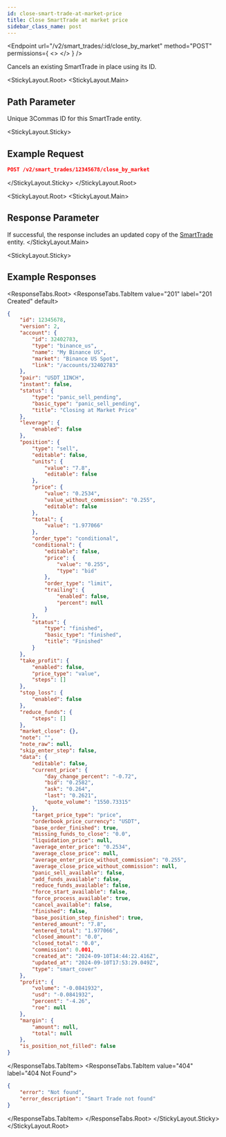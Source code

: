 ```yaml
---
id: close-smart-trade-at-market-price
title: Close SmartTrade at market price
sidebar_class_name: post
---
```



<Endpoint
  url="/v2/smart_trades/:id/close_by_market"
  method="POST"
  permissions={
    <>
      <Permission title="Permission" description="SMART_TRADES_WRITE" />
      <Permission title="Security" description="SIGNED" />
    </>
  }
/>

 Cancels an existing SmartTrade in place using its ID.

<StickyLayout.Root>
<StickyLayout.Main>

## Path Parameter
<ApiParam name='id' type='integer' id="id" required>
   Unique 3Commas ID for this SmartTrade entity.
</ApiParam>
</StickyLayout.Main>

<StickyLayout.Sticky>
## Example Request

```json
POST /v2/smart_trades/12345678/close_by_market
```
</StickyLayout.Sticky>
</StickyLayout.Root>

<StickyLayout.Root>
<StickyLayout.Main>

## Response Parameter
If successful, the response includes an updated copy of the [SmartTrade](/smart-trade/0_smart_trade_entity.mdx) entity.
</StickyLayout.Main>

<StickyLayout.Sticky>

## Example Responses
<ResponseTabs.Root>
<ResponseTabs.TabItem value="201" label="201 Created" default>
```json
{
    "id": 12345678,
    "version": 2,
    "account": {
        "id": 32402783,
        "type": "binance_us",
        "name": "My Binance US",
        "market": "Binance US Spot",
        "link": "/accounts/32402783"
    },
    "pair": "USDT_1INCH",
    "instant": false,
    "status": {
        "type": "panic_sell_pending",
        "basic_type": "panic_sell_pending",
        "title": "Closing at Market Price"
    },
    "leverage": {
        "enabled": false
    },
    "position": {
        "type": "sell",
        "editable": false,
        "units": {
            "value": "7.8",
            "editable": false
        },
        "price": {
            "value": "0.2534",
            "value_without_commission": "0.255",
            "editable": false
        },
        "total": {
            "value": "1.977066"
        },
        "order_type": "conditional",
        "conditional": {
            "editable": false,
            "price": {
                "value": "0.255",
                "type": "bid"
            },
            "order_type": "limit",
            "trailing": {
                "enabled": false,
                "percent": null
            }
        },
        "status": {
            "type": "finished",
            "basic_type": "finished",
            "title": "Finished"
        }
    },
    "take_profit": {
        "enabled": false,
        "price_type": "value",
        "steps": []
    },
    "stop_loss": {
        "enabled": false
    },
    "reduce_funds": {
        "steps": []
    },
    "market_close": {},
    "note": "",
    "note_raw": null,
    "skip_enter_step": false,
    "data": {
        "editable": false,
        "current_price": {
            "day_change_percent": "-0.72",
            "bid": "0.2582",
            "ask": "0.264",
            "last": "0.2621",
            "quote_volume": "1550.73315"
        },
        "target_price_type": "price",
        "orderbook_price_currency": "USDT",
        "base_order_finished": true,
        "missing_funds_to_close": "0.0",
        "liquidation_price": null,
        "average_enter_price": "0.2534",
        "average_close_price": null,
        "average_enter_price_without_commission": "0.255",
        "average_close_price_without_commission": null,
        "panic_sell_available": false,
        "add_funds_available": false,
        "reduce_funds_available": false,
        "force_start_available": false,
        "force_process_available": true,
        "cancel_available": false,
        "finished": false,
        "base_position_step_finished": true,
        "entered_amount": "7.8",
        "entered_total": "1.977066",
        "closed_amount": "0.0",
        "closed_total": "0.0",
        "commission": 0.001,
        "created_at": "2024-09-10T14:44:22.416Z",
        "updated_at": "2024-09-10T17:53:29.049Z",
        "type": "smart_cover"
    },
    "profit": {
        "volume": "-0.0841932",
        "usd": "-0.0841932",
        "percent": "-4.26",
        "roe": null
    },
    "margin": {
        "amount": null,
        "total": null
    },
    "is_position_not_filled": false
}
```
</ResponseTabs.TabItem>
<ResponseTabs.TabItem value="404" label="404 Not Found">
```json
{
    "error": "Not found",
    "error_description": "Smart Trade not found"
}
```
</ResponseTabs.TabItem>
</ResponseTabs.Root>
</StickyLayout.Sticky>
</StickyLayout.Root>